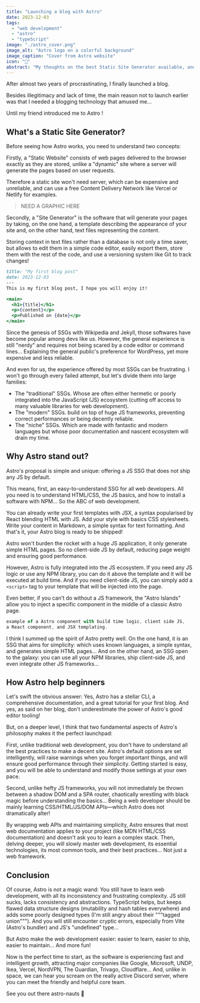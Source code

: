 ```yaml
---
title: "Launching a blog with Astro"
date: 2023-12-03
tags: 
  - "web development"
  - "astro"
  - "typeScript"
image: "./astro_cover.png"
image_alt: "Astro logo on a colorful background"
image_caption: "Cover from Astro website"
icon: "🚀"
abstract: "My thoughts on the best Static Site Generator available, and why you should use it, especially if you are new to web development."
---
```



After almost two years of procrastinating, I finally launched a blog.

Besides illegitimacy and lack of time, the main reason not to launch earlier was that I needed a blogging technology that amused me...

Until my friend <GithubInline user="3019731" /> introduced me to <LinkInline to="https://astro.build/">Astro</LinkInline> !

## What's a Static Site Generator?

Before seeing how Astro works, you need to understand two concepts:

Firstly, a "<LinkInline to="https://en.wikipedia.org/wiki/Static_web_page">Static Website</LinkInline>" consists of web pages delivered to the browser exactly as they are stored, unlike a "dynamic" site where a server will generate the pages based on user requests.

Therefore a static site won't need server, which can be expensive and unreliable, and can use a free <LinkInline to="https://en.wikipedia.org/wiki/Content_delivery_network">Content Delivery Network</LinkInline> like <LinkInline to="https://vercel.com/">Vercel</LinkInline> or <LinkInline to="https://www.netlify.com/">Netlify</LinkInline> for examples.

> NEED A GRAPHIC HERE

Secondly, a "<LinkInline to="https://en.wikipedia.org/wiki/Static_site_generator">Site Generator</LinkInline>" is the software that will generate your pages by taking, on the one hand, a template describing the appearance of your site and, on the other hand, text files representing the content.

Storing context in text files rather than a database is not only a time saver, but allows to edit them in a simple code editor, easily export them, store them with the rest of the code, and use a versioning system like <LinkInline to="https://git-scm.com/">Git</LinkInline> to track changes!

```md title="basic_text.md"
title: "My first blog post"
date: 2023-12-03
---
This is my first blog post, I hope you will enjoy it!
```
  
```jsx title="basic_template.html"
<main>
  <h1>{title}</h1>
  <p>{content}</p>
  <p>Published on {date}</p>
</main>
```

Since the genesis of SSGs with <LinkInline to="https://en.wikipedia.org/">Wikipedia</LinkInline> and <LinkInline to="https://jekyllrb.com/">Jekyll</LinkInline>, those softwares have become popular among devs like us. However, the general experience is still "nerdy" and requires not being scared by a code editor or command lines... Explaining the general public's preference for <LinkInline to="https://wordpress.com/">WordPress</LinkInline>, yet more expensive and less reliable.

And even for us, the experience offered by most SSGs can be frustrating. I won't go through every failed attempt, but let's divide them into large families:

- The "traditional" SSGs. Whose are often either hermetic or poorly integrated into the JavaScript (JS) ecosystem (cutting off access to many valuable libraries for web development).
- The "modern" SSGs. build on top of huge JS frameworks, preventing correct performances or being decently reliable.
- The "niche" SSGs. Which are made with fantastic and modern languages but whose poor documentation and nascent ecosystem will drain my time.

## Why Astro stand out?

Astro's proposal is simple and unique: offering a JS SSG that does not ship any JS by default.

This means, first, an easy-to-understand SSG for all web developers. All you need is to understand HTML/CSS, the JS basics, and how to install a software with NPM... So the ABC of web development.

<FigImage
  src={Image1}
  alt="Cover"
  caption="In a few seconds, put your project into orbit with the CLI wizard 🧙"   
/> 

You can already write your first templates with JSX, a syntax popularised by React blending HTML with JS. Add your style with basics CSS stylesheets. Write your content in Markdown, a simple syntax for text formatting. And that's it, your Astro blog is ready to be shipped!

Astro won't burden the rocket with a huge JS application, it only generate simple HTML pages. So no client-side JS by default, reducing page weight and ensuring good performance.

<FigImage
  src={Image0}
  alt="Astro lightouse average score 98, Gatsby 68, Next.JS 63, Wordpress 58"
  caption="Based on lightouse real-world performance data"
/>

However, Astro is fully integrated into the JS ecosystem. If you need any JS logic or use any NPM library, you can do it above the template and it will be executed at build time. And if you need client-side JS, you can simply add a `<script>` tag to your template that will be injected into the page.

Even better, if you can't do without a JS framework, the "Astro Islands" allow you to inject a specific component in the middle of a classic Astro page. 

```js
example of a Astro component with build time logic, client side JS,
a React component, and JSX templating.
```

I think I summed up the spirit of Astro pretty well. On the one hand, it is an SSG that aims for simplicity: which uses known languages, a simple syntax, and generates simple HTML pages... And on the other hand, an SSG open to the galaxy: you can use all your NPM libraries, ship client-side JS, and even integrate other JS frameworks...

## How Astro help beginners

Let's swift the obvious answer: Yes, Astro has a stellar CLI, a comprehensive documentation, and a great <LinkInline to="https://docs.astro.build/en/tutorial/0-introduction/">tutorial for your first blog</LinkInline>. And yes, as <GithubInline user="3019731" /> said on her blog, don't underestimate the power of Astro's <LinkInline to="https://erika.florist/articles/dontunderestimateeditorintegration">good editor tooling!</LinkInline>

But, on a deeper level, I think that two fundamental aspects of Astro's philosophy makes it the perfect launchpad:

First, unlike traditional web development, you don't have to understand all the best practices to make a decent site. Astro's default options are set intelligently, will raise warnings when you forget important things, and will ensure good performance through their simplicity. Getting started is easy, and you will be able to understand and modify those settings at your own pace.

<FigImage
  src={ImageAstroImages}
  alt="Astro lightouse average score 98, Gatsby 68, Next.JS 63, Wordpress 58"
  caption="An excellent example is Images where, by default, Astro optimizes your image, uses a modern format, includes the loading and decoding attributes, and pushes you to fill the alt attribute (for accessibility) and dimensions (to avoid Cumulative Layout Shift)."
/>

Second, unlike hefty JS frameworks, you will not immediately be thrown between a shadow DOM and a SPA router, chaotically wrestling with black magic before understanding the basics... Being a web developer should be mainly learning CSS/HTML/JS/DOM APIs—which Astro does not dramatically alter! 

By wrapping web APIs and maintaining simplicity, Astro ensures that most web documentation applies to your project (like MDN HTML/CSS documentation) and doesn't ask you to learn a complex stack. Then, delving deeper, you will slowly master web development, its essential technologies, its most common tools, and their best practices... Not just a web framework.

## Conclusion

Of course, Astro is not a magic wand: You still have to learn web development, with all its inconsistency and frustrating complexity. JS still sucks, lacks consistency and abstractions. TypeScript helps, but keeps flawed data structure designs (mutability and hash tables everywhere) and adds some poorly designed types (I'm still angry about their """tagged union"""). And you will still encounter cryptic errors, especially from Vite (Astro's bundler) and JS's "undefined" type...

<FigImage
  src={ImageAstroCMS}
  alt="An unnumerable list of CMS logos..."
  caption="Somehow, the ecosystem is still lacking. Like for CMS, where you have to choose between a hundred of options, but none really usable or decently priced..."
/>

But Astro make the web development easier: easier to learn, easier to ship, easier to maintain... And more fun!

Now is the perfect time to start, as the software is experiencing fast and intelligent growth, attracting major companies like Google, Microsoft, UNDP, Ikea, Vercel, NordVPN, The Guardian, Trivago, Cloudflare... And, unlike in space, we can hear you scream on the really active <LinkInline to="https://astro.build/chat">Discord server</LinkInline>, where you can meet the friendly and helpful core team.

See you out there astro-nauts 🚀
